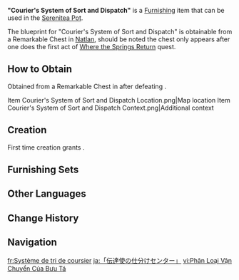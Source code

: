 {{Furnishing Infobox
|id             = 373516
|image          = Item Courier's System of Sort and Dispatch.png
|category       = Outdoor Furnishing
|subcategory    = Cabinet
|quality        = 3
|adeptal_energy = 60
|load           = 125 
|reduced_load   = 94 
|description    = A shelf displaying an array of packages, crafted from the lightweight yet reliable "[[Ashen Aratiku Wood]]," can be found near the "Courier's Longhouse."<br>It is said that some administrators, when dispatching items, categorize them into standard and special packages based on their importance. Standard packages are placed in mailboxes and sent out in batches after sorting, while special packages are displayed on such shelves and entrusted to dedicated couriers. Clients of special packages can even request specific couriers, including a certain legendary "[[Kinich|Saurian Hunter]]." Of course, the "cost" of such requests is another story altogether...
|mention        = Kinich
|blueprint      = Remarkable Chest
}}
'''"Courier's System of Sort and Dispatch"''' is a [[Furnishing]] item that can be used in the [[Serenitea Pot]].

The blueprint for "Courier's System of Sort and Dispatch" is obtainable from a Remarkable Chest in [[Natlan]], should be noted the chest only appears after one does the first act of [[Where the Springs Return]] quest.

==How to Obtain==
Obtained from a Remarkable Chest in {{Location|Ameyalco Waters}} after defeating {{Enemy|Koholasaurus Warrior: Reefsplitter|x=2}}.
<gallery>
Item Courier's System of Sort and Dispatch Location.png|Map location
Item Courier's System of Sort and Dispatch Context.png|Additional context
</gallery>

==Creation==
First time creation grants {{Item|Trust|24|x=60}}.
{{Recipe
|type = Creation
|time = 14h
|Ashen Aratiku Wood = 10
|sort = Ashen Aratiku Wood
}}

==Furnishing Sets==
{{Craft Usage}}

==Other Languages==
{{Other Languages
|en       = "Courier's System of Sort and Dispatch"
|zhs      = 「讯使的分拣专输」
|zhs_rm   = 
|zht      = 「訊使的分揀專輸」
|zht_rm   = 
|zh_tl    = 
|ja       = 「伝達使の仕分けセンター」
|ja_rm    = "Dentatsu-dzukai no Shiwake Sentaa"
|ja_tl    = 
|ko       = 「전달꾼의 분류 수송 시스템」
|ko_tl    = 
|es       = Estante de los mensajeros
|es_tl    = Messenger's Shelf
|fr       = Système de tri de coursier
|fr_tl    = Courier's System of Sort
|ru       = Система курьеров по сортировке и отправке
|ru_tl    = 
|th       = "ระบบคัดแยกและจัดส่งของผู้ส่งสาร"
|th_rm    = 
|th_tl    = 
|vi       = Phân Loại Vận Chuyển Của Bưu Tá
|vi_tl    = 
|de       = „Sortieren und Transportieren der Boten“
|de_tl    = "Sorting and Transporting of the Couriers"
|id       = Sistem Sortir dan Distribusi Kurir
|id_tl    = Courier's Sorting and Distribution System
|pt       = "Sistema de Organização e Despache dos Mensageiros"
|pt_tl    = 
|tr       = "Kurye Sıralama Ve Dağıtım Sistemi"
|tr_tl    = 
|it       = Sistema di classificazione e spedizione del fattorino
|it_tl    = 
}}

==Change History==
{{Change History|5.0}}

==Navigation==
{{Furnishing Navbox|exterior}}

[[fr:Système de tri de coursier]]
[[ja:「伝達使の仕分けセンター」]]
[[vi:Phân Loại Vận Chuyển Của Bưu Tá]]